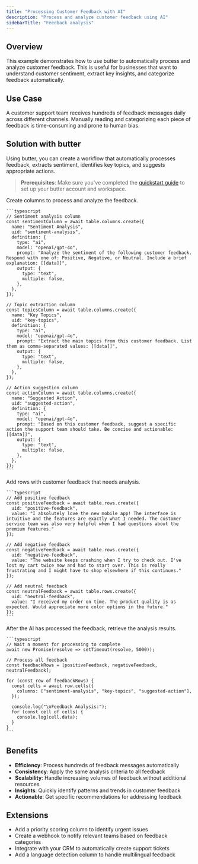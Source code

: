 ```yaml
---
title: "Processing Customer Feedback with AI"
description: "Process and analyze customer feedback using AI"
sidebarTitle: "Feedback analysis"
---
```


## Overview

This example demonstrates how to use butter to automatically process and analyze customer feedback. This is useful for businesses that want to understand customer sentiment, extract key insights, and categorize feedback automatically.

## Use Case

A customer support team receives hundreds of feedback messages daily across different channels. Manually reading and categorizing each piece of feedback is time-consuming and prone to human bias.

## Solution with butter

Using butter, you can create a workflow that automatically processes feedback, extracts sentiment, identifies key topics, and suggests appropriate actions.

> **Prerequisites**: Make sure you've completed the [quickstart guide](/start/quickstart) to set up your butter account and workspace.

<Steps>
  <Step title="Define columns for feedback analysis">
    Create columns to process and analyze the feedback.

    ```typescript
    // Sentiment analysis column
    const sentimentColumn = await table.columns.create({
      name: "Sentiment Analysis",
      uid: "sentiment-analysis",
      definition: {
        type: "ai",
        model: "openai/gpt-4o",
        prompt: "Analyze the sentiment of the following customer feedback. Respond with one of: Positive, Negative, or Neutral. Include a brief explanation: [[data]]",
        output: {
          type: "text",
          multiple: false,
        },
      },
    });

    // Topic extraction column
    const topicsColumn = await table.columns.create({
      name: "Key Topics",
      uid: "key-topics",
      definition: {
        type: "ai",
        model: "openai/gpt-4o",
        prompt: "Extract the main topics from this customer feedback. List them as comma-separated values: [[data]]",
        output: {
          type: "text",
          multiple: false,
        },
      },
    });

    // Action suggestion column
    const actionColumn = await table.columns.create({
      name: "Suggested Action",
      uid: "suggested-action",
      definition: {
        type: "ai",
        model: "openai/gpt-4o",
        prompt: "Based on this customer feedback, suggest a specific action the support team should take. Be concise and actionable: [[data]]",
        output: {
          type: "text",
          multiple: false,
        },
      },
    });
    ```
  </Step>

  <Step title="Add feedback to process">
    Add rows with customer feedback that needs analysis.

    ```typescript
    // Add positive feedback
    const positiveFeedback = await table.rows.create({
      uid: "positive-feedback",
      value: "I absolutely love the new mobile app! The interface is intuitive and the features are exactly what I needed. The customer service team was also very helpful when I had questions about the premium features."
    });

    // Add negative feedback
    const negativeFeedback = await table.rows.create({
      uid: "negative-feedback",
      value: "The website keeps crashing when I try to check out. I've lost my cart twice now and had to start over. This is really frustrating and I might have to shop elsewhere if this continues."
    });

    // Add neutral feedback
    const neutralFeedback = await table.rows.create({
      uid: "neutral-feedback",
      value: "I received my order on time. The product quality is as expected. Would appreciate more color options in the future."
    });
    ```
  </Step>

  <Step title="Retrieve the analysis">
    After the AI has processed the feedback, retrieve the analysis results.

    ```typescript
    // Wait a moment for processing to complete
    await new Promise(resolve => setTimeout(resolve, 5000));

    // Process all feedback
    const feedbackRows = [positiveFeedback, negativeFeedback, neutralFeedback];
    
    for (const row of feedbackRows) {
      const cells = await row.cells({
        columns: ["sentiment-analysis", "key-topics", "suggested-action"],
      });

      console.log("\nFeedback Analysis:");
      for (const cell of cells) {
        console.log(cell.data);
      }
    }
    ```
  </Step>
</Steps>

## Benefits

- **Efficiency**: Process hundreds of feedback messages automatically
- **Consistency**: Apply the same analysis criteria to all feedback
- **Scalability**: Handle increasing volumes of feedback without additional resources
- **Insights**: Quickly identify patterns and trends in customer feedback
- **Actionable**: Get specific recommendations for addressing feedback

## Extensions

- Add a priority scoring column to identify urgent issues
- Create a webhook to notify relevant teams based on feedback categories
- Integrate with your CRM to automatically create support tickets
- Add a language detection column to handle multilingual feedback